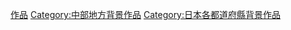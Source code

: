 {{日本行政區劃分類導航|背景作品}}
{{DEFAULTSORT:Gifu}}
[[Category:岐阜縣文化|作品]]
[[Category:中部地方背景作品|Category:中部地方背景作品]]
[[Category:日本各都道府縣背景作品|Category:日本各都道府縣背景作品]]
